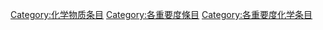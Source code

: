 {{Articles by Importance|topic=化学物质}}
[[Category:化学物质条目|Category:化学物质条目]]
[[Category:各重要度條目|Category:各重要度條目]]
[[Category:各重要度化学条目|Category:各重要度化学条目]]